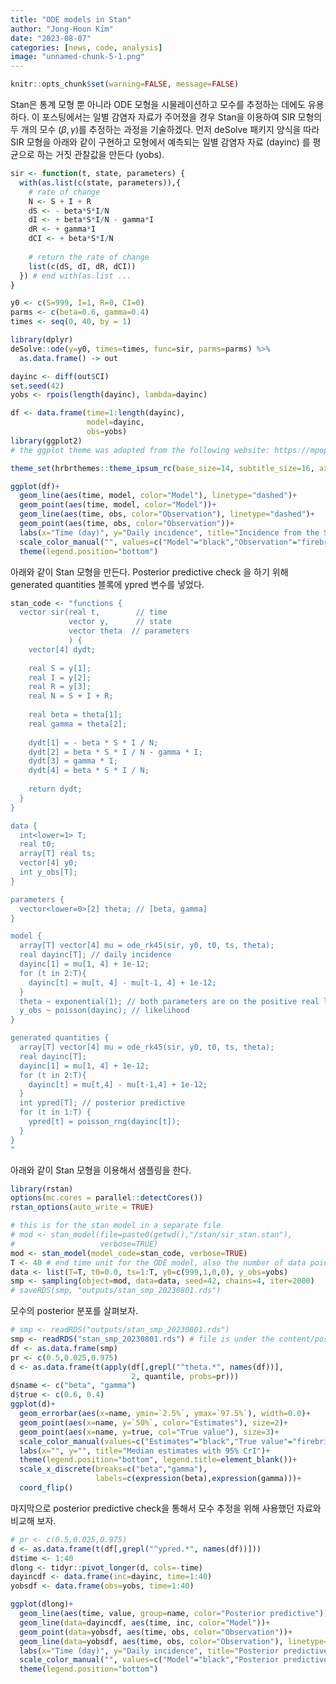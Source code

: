 ```yaml
---
title: "ODE models in Stan"
author: "Jong-Hoon Kim"
date: "2023-08-07"
categories: [news, code, analysis]
image: "unnamed-chunk-5-1.png"
---
```


```r
knitr::opts_chunk$set(warning=FALSE, message=FALSE) 
```

Stan은 통계 모형 뿐 아니라 ODE 모형을 시물레이션하고 모수를 추정하는 데에도 유용하다. 이 포스팅에서는 일별 감염자 자료가 주어졌을 경우 Stan을 이용하여 SIR 모형의 두 개의 모수 ($\beta, \gamma$)를 추정하는 과정을 기술하겠다. 먼저 deSolve 패키지 양식을 따라 SIR 모형을 아래와 같이 구현하고 모형에서 예측되는 일별 감염자 자료 (dayinc) 를 평균으로 하는 거짓 관찰값을 만든다 (yobs).

```r
sir <- function(t, state, parameters) {
  with(as.list(c(state, parameters)),{
    # rate of change
    N <- S + I + R
    dS <- - beta*S*I/N 
    dI <- + beta*S*I/N - gamma*I
    dR <- + gamma*I
    dCI <- + beta*S*I/N 
    
    # return the rate of change
    list(c(dS, dI, dR, dCI))
  }) # end with(as.list ...
}

y0 <- c(S=999, I=1, R=0, CI=0)
parms <- c(beta=0.6, gamma=0.4)
times <- seq(0, 40, by = 1)

library(dplyr)
deSolve::ode(y=y0, times=times, func=sir, parms=parms) %>% 
  as.data.frame() -> out

dayinc <- diff(out$CI)
set.seed(42)
yobs <- rpois(length(dayinc), lambda=dayinc)

df <- data.frame(time=1:length(dayinc), 
                 model=dayinc,
                 obs=yobs)
library(ggplot2)
# the ggplot theme was adopted from the following website: https://mpopov.com/tutorials/ode-stan-r/

theme_set(hrbrthemes::theme_ipsum_rc(base_size=14, subtitle_size=16, axis_title_size=12))

ggplot(df)+ 
  geom_line(aes(time, model, color="Model"), linetype="dashed")+
  geom_point(aes(time, model, color="Model"))+
  geom_line(aes(time, obs, color="Observation"), linetype="dashed")+
  geom_point(aes(time, obs, color="Observation"))+
  labs(x="Time (day)", y="Daily incidence", title="Incidence from the SIR model")+
  scale_color_manual("", values=c("Model"="black","Observation"="firebrick"))+
  theme(legend.position="bottom")
```

아래와 같이 Stan 모형을 만든다. Posterior predictive check 을 하기 위해 generated quantities 블록에 ypred 변수를 넣었다.

```r
stan_code <- "functions {
  vector sir(real t,        // time
             vector y,      // state
             vector theta  // parameters
             ) {      
    vector[4] dydt;
        
    real S = y[1];
    real I = y[2];
    real R = y[3];
    real N = S + I + R;
    
    real beta = theta[1];
    real gamma = theta[2];
    
    dydt[1] = - beta * S * I / N;
    dydt[2] = beta * S * I / N - gamma * I;
    dydt[3] = gamma * I;
    dydt[4] = beta * S * I / N;
    
    return dydt;
  }
}

data {
  int<lower=1> T;
  real t0;
  array[T] real ts; 
  vector[4] y0;
  int y_obs[T];
}

parameters {
  vector<lower=0>[2] theta; // [beta, gamma]
}

model {
  array[T] vector[4] mu = ode_rk45(sir, y0, t0, ts, theta);
  real dayinc[T]; // daily incidence
  dayinc[1] = mu[1, 4] + 1e-12;
  for (t in 2:T){
    dayinc[t] = mu[t, 4] - mu[t-1, 4] + 1e-12; 
  }
  theta ~ exponential(1); // both parameters are on the positive real line
  y_obs ~ poisson(dayinc); // likelihood
}

generated quantities {
  array[T] vector[4] mu = ode_rk45(sir, y0, t0, ts, theta);
  real dayinc[T];
  dayinc[1] = mu[1, 4] + 1e-12;
  for (t in 2:T){
    dayinc[t] = mu[t,4] - mu[t-1,4] + 1e-12;
  }
  int ypred[T]; // posterior predictive 
  for (t in 1:T) {
    ypred[t] = poisson_rng(dayinc[t]);
  }
}
"
```

아래와 같이 Stan 모형을 이용해서 샘플링을 한다.

```r
library(rstan)
options(mc.cores = parallel::detectCores())
rstan_options(auto_write = TRUE)

# this is for the stan model in a separate file
# mod <- stan_model(file=paste0(getwd(),"/stan/sir_stan.stan"),
#                   verbose=TRUE)
mod <- stan_model(model_code=stan_code, verbose=TRUE)
T <- 40 # end time unit for the ODE model, also the number of data points
data <- list(T=T, t0=0.0, ts=1:T, y0=c(999,1,0,0), y_obs=yobs)
smp <- sampling(object=mod, data=data, seed=42, chains=4, iter=2000)
# saveRDS(smp, "outputs/stan_smp_20230801.rds")
```

모수의 posterior 분포를 살펴보자.

```r
# smp <- readRDS("outputs/stan_smp_20230801.rds")
smp <- readRDS("stan_smp_20230801.rds") # file is under the content/post/the_relevant_post_name/index_files/figure_html
df <- as.data.frame(smp)
pr <- c(0.5,0.025,0.975)
d <- as.data.frame(t(apply(df[,grepl("^theta.*", names(df))],
                           2, quantile, probs=pr)))
d$name <- c("beta", "gamma")
d$true <- c(0.6, 0.4)
ggplot(d)+ 
  geom_errorbar(aes(x=name, ymin=`2.5%`, ymax=`97.5%`), width=0.0)+
  geom_point(aes(x=name, y=`50%`, color="Estimates"), size=2)+
  geom_point(aes(x=name, y=true, col="True value"), size=3)+
  scale_color_manual(values=c("Estimates"="black","True value"="firebrick"))+
  labs(x="", y="", title="Median estimates with 95% CrI")+
  theme(legend.position="bottom", legend.title=element_blank())+
  scale_x_discrete(breaks=c("beta","gamma"),
                   labels=c(expression(beta),expression(gamma)))+
  coord_flip()
```

마지막으로 posterior predictive check을 통해서 모수 추정을 위해 사용했던 자료와 비교해 보자.

```r
# pr <- c(0.5,0.025,0.975)
d <- as.data.frame(t(df[,grepl("^ypred.*", names(df))]))
d$time <- 1:40
dlong <- tidyr::pivot_longer(d, cols=-time)
dayincdf <- data.frame(inc=dayinc, time=1:40)
yobsdf <- data.frame(obs=yobs, time=1:40)

ggplot(dlong)+ 
  geom_line(aes(time, value, group=name, color="Posterior predictive"))+
  geom_line(data=dayincdf, aes(time, inc, color="Model"))+
  geom_point(data=yobsdf, aes(time, obs, color="Observation"))+
  geom_line(data=yobsdf, aes(time, obs, color="Observation"), linetype="dashed")+
  labs(x="Time (day)", y="Daily incidence", title="Posterior predictive check")+
  scale_color_manual("", values=c("Model"="black","Posterior predictive"="grey","Observation"="firebrick"))+
  theme(legend.position="bottom")
```
